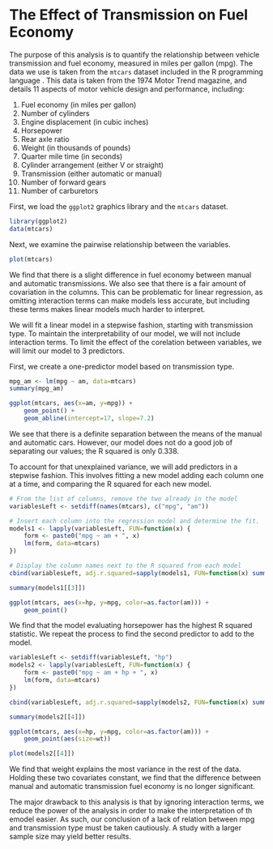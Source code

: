 The Effect of Transmission on Fuel Economy
==========================================

The purpose of this analysis is to quantify the relationship between vehicle
transmission and fuel economy, measured in miles per gallon (mpg). The data 
we use is taken from the `mtcars` dataset included in the R programming language
. This data is taken from the 1974 Motor Trend magazine, and details 11 aspects
of motor vehicle design and performance, including:

1. Fuel economy (in miles per gallon)
2. Number of cylinders
3. Engine displacement (in cubic inches)
4. Horsepower
5. Rear axle ratio
6. Weight (in thousands of pounds)
7. Quarter mile time (in seconds)
8. Cylinder arrangement (either V or straight)
9. Transmission (either automatic or manual)
10. Number of forward gears
11. Number of carburetors

First, we load the `ggplot2` graphics library and the `mtcars` dataset.
```r
library(ggplot2)
data(mtcars)
```

Next, we examine the pairwise relationship between the variables.
```r
plot(mtcars)
```
We find that there is a slight difference in fuel economy between manual and
automatic transmissions. We also see that there is a fair amount of covariation
in the columns. This can be problematic for linear regression, as omitting
interaction terms can make models less accurate, but including these terms makes
linear models much harder to interpret.

We will fit a linear model in a stepwise fashion, starting with transmission
type. To maintain the interpretability of our model, we will not include
interaction terms. To limit the effect of the corelation between variables, we 
will limit our model to 3 predictors.

First, we create a one-predictor model based on transmission type.
```r
mpg_am <- lm(mpg ~ am, data=mtcars)
summary(mpg_am)

ggplot(mtcars, aes(x=am, y=mpg)) +
    geom_point() +
    geom_abline(intercept=17, slope=7.2)
```
We see that there is a definite separation between the means of the manual and automatic cars. However, our model does not do a good job of separating our values; the R squared
is only 0.338.

To account for that unexplained variance, we will add predictors in a stepwise fashion. 
This involves fitting a new model adding each column one at a time, and comparing the R squared for each new model.

```r
# From the list of columns, remove the two already in the model
variablesLeft <- setdiff(names(mtcars), c("mpg", "am"))

# Insert each column into the regression model and determine the fit.
models1 <- lapply(variablesLeft, FUN=function(x) {
    form <- paste0("mpg ~ am + ", x)
    lm(form, data=mtcars)
})

# Display the column names next to the R squared from each model
cbind(variablesLeft, adj.r.squared=sapply(models1, FUN=function(x) summary(x)$adj.r.squared))

summary(models1[[3]])

ggplot(mtcars, aes(x=hp, y=mpg, color=as.factor(am))) +
    geom_point()
```
We find that the model evaluating horsepower has the highest R squared statistic. We repeat the process to find the second predictor to add to the model.

```r
variablesLeft <- setdiff(variablesLeft, "hp")
models2 <- lapply(variablesLeft, FUN=function(x) {
    form <- paste0("mpg ~ am + hp + ", x)
    lm(form, data=mtcars)
})

cbind(variablesLeft, adj.r.squared=sapply(models2, FUN=function(x) summary(x)$adj.r.squared))

summary(models2[[4]])

ggplot(mtcars, aes(x=hp, y=mpg, color=as.factor(am))) +
    geom_point(aes(size=wt))

plot(models2[[4]])
```
We find that weight explains the most variance in the rest of the data.
Holding these two covariates constant, we find that the difference between manual and automatic transmission fuel economy is no longer significant.

The major drawback to this analysis is that by ignoring interaction terms, we reduce the power of the analysis in order to make the interpretation of th emodel easier. As such, our conclusion of a lack of relation between mpg and transmission type must be taken cautiously. A study with a larger sample size may yield better results.